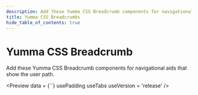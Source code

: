 ```yaml
---
description: Add these Yumma CSS Breadcrumb components for navigational aids that show the user path.
title: Yumma CSS Breadcrumbs
hide_table_of_contents: true
---
```



# Yumma CSS Breadcrumb

Add these Yumma CSS Breadcrumb components for navigational aids that show the user path.

<Preview
  data = {``}
  usePadding
  useTabs
  useVersion = 'release'
/>